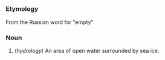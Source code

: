 =={{en}}==

=== Etymology ===
From the Russian word for "empty"

===Noun===
#(''hydrology'') An area of open water surrounded by sea ice.